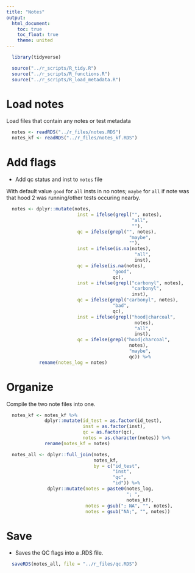 ```yaml
---
title: "Notes"
output:
  html_document:
    toc: true
    toc_float: true
    theme: united
---
```


```r
  library(tidyverse)
```

```r
  source("../r_scripts/R_tidy.R")
  source("../r_scripts/R_functions.R")
  source("../r_scripts/R_load_metadata.R")
```

# Load notes

Load files that contain any notes or test metadata

```r
  notes <- readRDS("../r_files/notes.RDS")
  notes_kf <- readRDS("../r_files/notes_kf.RDS")
```

# Add flags

* Add qc status and inst to `notes` file

With default value `good` for `all` insts in no notes; `maybe` for `all` if note was that hood 2 was running/other tests occuring nearby.

```r
  notes <- dplyr::mutate(notes,
                          inst = ifelse(grepl("", notes),
                                              "all", 
                                              ""),
                          qc = ifelse(grepl("", notes),
                                             "maybe",
                                             ""),
                          inst = ifelse(is.na(notes),
                                               "all",
                                               inst),
                          qc = ifelse(is.na(notes),
                                       "good",
                                       qc),
                          inst = ifelse(grepl("carbonyl", notes),
                                              "carbonyl",
                                              inst),
                          qc = ifelse(grepl("carbonyl", notes),
                                       "bad",
                                       qc),
                          inst = ifelse(grepl("hood|charcoal",
                                               notes),
                                               "all",
                                               inst),
                          qc = ifelse(grepl("hood|charcoal",
                                             notes),
                                             "maybe",
                                             qc)) %>%
            rename(notes_log = notes)
```

# Organize 

Compile the two note files into one.

```r
  notes_kf <- notes_kf %>%
              dplyr::mutate(id_test = as.factor(id_test),
                            inst = as.factor(inst),
                            qc = as.factor(qc),
                            notes = as.character(notes)) %>%
              rename(notes_kf = notes)

  notes_all <- dplyr::full_join(notes, 
                                notes_kf,
                                by = c("id_test",
                                       "inst",
                                       "qc",
                                       "id")) %>%
               dplyr::mutate(notes = paste0(notes_log,
                                            "; ",
                                            notes_kf),
                             notes = gsub("; NA", "", notes),
                             notes = gsub("NA;", "", notes))
```

# Save

* Saves the QC flags into a .RDS file.

```r
  saveRDS(notes_all, file = "../r_files/qc.RDS")
```
